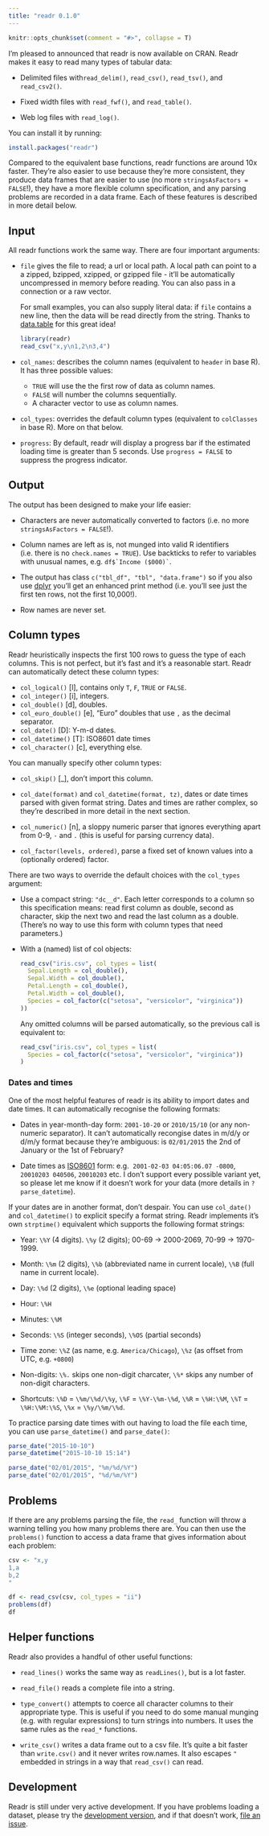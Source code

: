 ```yaml
---
title: "readr 0.1.0"
---
```


```r
knitr::opts_chunk$set(comment = "#>", collapse = T)
```

I'm pleased to announced that readr is now available on CRAN. Readr makes it easy to read many types of tabular data:

* Delimited files with`read_delim()`, `read_csv()`, `read_tsv()`, and 
  `read_csv2()`.

* Fixed width files with `read_fwf()`, and `read_table()`.

* Web log files with `read_log()`.

You can install it by running:

```r
install.packages("readr")
```

Compared to the equivalent base functions, readr functions are around 10x faster. They're also easier to use because they're more consistent, they produce data frames that are easier to use (no more `stringsAsFactors = FALSE`!), they have a more flexible column specification, and any parsing problems are recorded in a data frame. Each of these features is described in more detail below. 

## Input

All readr functions work the same way. There are four important arguments:

*   `file` gives the file to read; a url or local path. A local path can point 
    to a a zipped, bzipped, xzipped, or gzipped file - it'll be automatically 
    uncompressed in memory before reading. You can also pass in a connection 
    or a raw vector.
  
    For small examples, you can also supply literal data: if `file` contains 
    a new line, then the data will be read directly from the string. Thanks to 
    [data.table](https://github.com/Rdatatable/data.table) for this
    great idea!
    
    ```r
    library(readr)
    read_csv("x,y\n1,2\n3,4")
    ```
  
*   `col_names`: describes the column names (equivalent to `header` in base R).
    It has three possible values:
  
      * `TRUE` will use the the first row of data as column names.
      * `FALSE` will number the columns sequentially.
      * A character vector to use as column names.

*   `col_types`: overrides the default column types (equivalent to `colClasses` 
    in base R). More on that below.

*   `progress`: By default, readr will display a progress bar if the estimated 
    loading time is greater than 5 seconds. Use `progress = FALSE` to suppress 
    the progress indicator.

## Output

The output has been designed to make your life easier:

* Characters are never automatically converted to factors (i.e. no more 
  `stringsAsFactors = FALSE`!).

* Column names are left as is, not munged into valid R identifiers
  (i.e. there is no `check.names = TRUE`). Use backticks to refer to variables 
  with unusual names, e.g. `` df$`Income ($000)` ``.

* The output has class `c("tbl_df", "tbl", "data.frame")` so if you also use 
  [dplyr](http://blog.rstudio.org/2015/01/09/dplyr-0-4-0/) you'll get an 
  enhanced print method (i.e. you'll see just the first ten rows, not the first 
  10,000!).

* Row names are never set.

## Column types

Readr heuristically inspects the first 100 rows to guess the type of each columns. This is not perfect, but it's fast and it's a reasonable start. Readr can automatically detect these column types:

* `col_logical()` [l], contains only `T`, `F`, `TRUE` or `FALSE`.
* `col_integer()` [i], integers.
* `col_double()` [d], doubles.
* `col_euro_double()` [e], "Euro" doubles that use `,` as the decimal separator.
* `col_date()` [D]: Y-m-d dates.
* `col_datetime()` [T]: ISO8601 date times
* `col_character()` [c], everything else.

You can manually specify other column types:

* `col_skip()` [_], don't import this column.

* `col_date(format)` and `col_datetime(format, tz)`, dates or date times parsed 
  with given format string. Dates and times are rather complex, so they're 
  described in more detail in the next section.

* `col_numeric()` [n], a sloppy numeric parser that ignores everything apart 
  from 0-9, `-` and `.` (this is useful for parsing currency data).

* `col_factor(levels, ordered)`, parse a fixed set of known values into a 
  (optionally ordered) factor.

There are two ways to override the default choices with the `col_types` argument:

* Use a compact string: `"dc__d"`. Each letter corresponds to a column so this 
  specification means: read first column as double, second as character, 
  skip the next two and read the last column as a double. (There's no 
  way to use this form with column types that need parameters.)

* With a (named) list of col objects:

    ```R
    read_csv("iris.csv", col_types = list(
      Sepal.Length = col_double(),
      Sepal.Width = col_double(),
      Petal.Length = col_double(),
      Petal.Width = col_double(),
      Species = col_factor(c("setosa", "versicolor", "virginica"))
    ))
    ```
    
    Any omitted columns will be parsed automatically, so the previous call is 
    equivalent to:
    
    ```R
    read_csv("iris.csv", col_types = list(
      Species = col_factor(c("setosa", "versicolor", "virginica"))
    )
    ```

### Dates and times

One of the most helpful features of readr is its ability to import dates and date times. It can automatically recognise the following formats:

* Dates in year-month-day form: `2001-10-20` or `2010/15/10` (or any non-numeric 
  separator). It can't automatically recongise dates in m/d/y or d/m/y format
  because they're ambiguous: is `02/01/2015` the 2nd of January or the 1st 
  of February?
  
* Date times as [ISO8601](http://en.wikipedia.org/wiki/ISO_8601) form: e.g. 
  `2001-02-03 04:05:06.07 -0800`, `20010203 040506`, `20010203` etc. I don't 
  support every possible variant yet, so please let me know if it doesn't work 
  for your data (more details in `?parse_datetime`).
 
If your dates are in another format, don't despair. You can use `col_date()` and `col_datetime()` to explicit specify a format string. Readr implements it's own `strptime()` equivalent which supports the following format strings:

* Year: `\%Y` (4 digits). `\%y` (2 digits); 00-69 -> 2000-2069, 70-99 -> 1970-1999.

* Month: `\%m` (2 digits), `\%b` (abbreviated name in current locale), `\%B` (full name in current locale).

* Day: `\%d` (2 digits), `\%e` (optional leading space)

* Hour: `\%H`

* Minutes: `\%M`

* Seconds: `\%S` (integer seconds), `\%OS` (partial seconds)

* Time zone: `\%Z` (as name, e.g. `America/Chicago`), `\%z` (as offset from UTC, e.g. `+0800`)

* Non-digits: `\%.` skips one non-digit charcater, `\%*` skips any number of non-digit characters.

* Shortcuts: `\%D` = `\%m/\%d/\%y`,  `\%F` = `\%Y-\%m-\%d`, `\%R` = `\%H:\%M`, `\%T` = `\%H:\%M:\%S`, `\%x` = `\%y/\%m/\%d`.

To practice parsing date times with out having to load the file each time, you can use `parse_datetime()` and `parse_date()`:

```r
parse_date("2015-10-10")
parse_datetime("2015-10-10 15:14")

parse_date("02/01/2015", "%m/%d/%Y")
parse_date("02/01/2015", "%d/%m/%Y")
```

## Problems

If there are any problems parsing the file, the `read_` function will throw a warning telling you how many problems there are. You can then use the `problems()` function to access a data frame that gives information about each problem:

```r
csv <- "x,y
1,a
b,2
"

df <- read_csv(csv, col_types = "ii")
problems(df)
df
```

## Helper functions

Readr also provides a handful of other useful functions:

* `read_lines()` works the same way as `readLines()`, but is a lot faster.

* `read_file()` reads a complete file into a string.

* `type_convert()` attempts to coerce all character columns to their
  appropriate type. This is useful if you need to do some manual munging
  (e.g. with regular expressions) to turn strings into numbers. It uses
  the same rules as the `read_*` functions.

* `write_csv()` writes a data frame out to a csv file. It's quite a bit 
  faster than `write.csv()` and it never writes row.names. It also escapes
  `"` embedded in strings in a way that `read_csv()` can read.

## Development

Readr is still under very active development. If you have problems loading a dataset, please try the [development version](https://github.com/hadley/readr), and if that doesn't work, [file an issue](https://github.com/hadley/readr/issues).
